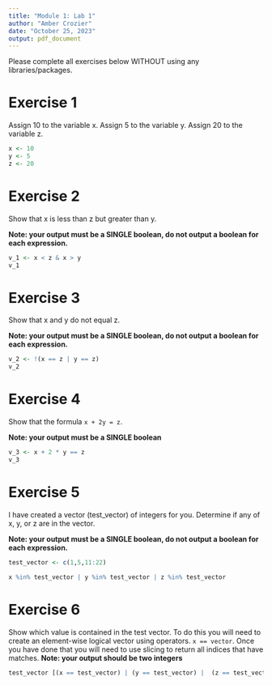 ```yaml
---
title: "Module 1: Lab 1"
author: "Amber Crozier"
date: "October 25, 2023"
output: pdf_document
---
```


Please complete all exercises below WITHOUT using any libraries/packages.

# Exercise 1
Assign 10 to the variable x. Assign 5 to the variable y. Assign 20 to the variable z.

```r
x <- 10
y <- 5
z <- 20

```


# Exercise 2
Show that x is less than z but greater than y.

**Note: your output must be a SINGLE boolean, do not output a boolean for each expression.**

```r
v_1 <- x < z & x > y
v_1

```

# Exercise 3
Show that x and y do not equal z. 

**Note: your output must be a SINGLE boolean, do not output a boolean for each expression.**

```r
v_2 <- !(x == z | y == z)
v_2

```


# Exercise 4
Show that the formula `x + 2y = z`. 

**Note: your output must be a SINGLE boolean**

```r
v_3 <- x + 2 * y == z
v_3

```

# Exercise 5
I have created a vector (test_vector) of integers for you. Determine if any of x, y, or z are in the vector. 

**Note: your output must be a SINGLE boolean, do not output a boolean for each expression.**


```r
test_vector <- c(1,5,11:22)

x %in% test_vector | y %in% test_vector | z %in% test_vector


```

# Exercise 6
Show which value is contained in the test vector. To do this you will need to create an element-wise logical vector using operators. `x == vector`. Once you have done that you will need to use slicing to return all indices that have matches.
**Note: your output should be two integers**

```r
test_vector [(x == test_vector) | (y == test_vector) |  (z == test_vector)]

```

